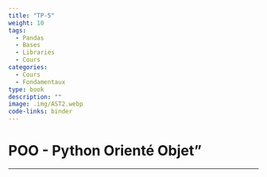```yaml
---
title: "TP-5"
weight: 10
tags:
  - Pandas
  - Bases
  - Libraries
  - Cours
categories:
  - Cours
  - Fondamentaux
type: book
description: ""
image: .img/AST2.webp
code-links: binder
---
```


# POO - Python Orienté Objet"

---

